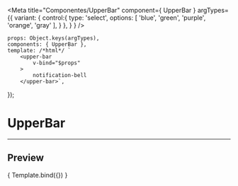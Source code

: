 
<Meta
	title="Componentes/UpperBar"
	component={ UpperBar }
	argTypes={{
		variant: {
			control:{
				type: 'select',
				options: [
					'blue',
					'green',
					'purple',
					'orange',
                    'gray'
				],
			}
		},
	}
}
/>

	props: Object.keys(argTypes),
	components: { UpperBar },
	template: /*html*/ `
		<upper-bar
			v-bind="$props" 
		>
            notification-bell
        </upper-bar>`,
});

# UpperBar
---

## Preview

<Canvas>
	<Story
		name="UpperBar"
		args={{
			isActive: 'true',
		}}
	>
		{ Template.bind({}) }
	</Story>
</Canvas>

<ArgsTable story="UpperBar" />